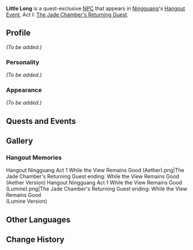 {{Character Infobox
|type             = Quest NPC
|image            = NPC Little Long.png
|region           = Liyue
}}
'''Little Long''' is a quest-exclusive [[NPC]] that appears in [[Ningguang]]'s [[Hangout Event]], Act I: [[The Jade Chamber's Returning Guest]].
<!--
==Location==
<gallery>
NPC Location Little Long.png|Little Long's location
NPC Location Little Long Context.png|Additional context
</gallery>
-->
==Profile==
<!-- detailed story/lore information goes here -->
''(To be added.)''

===Personality===
''(To be added.)''

===Appearance===
''(To be added.)''

==Quests and Events==
{{Quests and Events}}

==Gallery==
===Hangout Memories===
<gallery>
Hangout Ningguang Act 1 While the View Remains Good (Aether).png|The Jade Chamber's Returning Guest ending: While the View Remains Good<br />(Aether Version)
Hangout Ningguang Act 1 While the View Remains Good (Lumine).png|The Jade Chamber's Returning Guest ending: While the View Remains Good<br />(Lumine Version)
</gallery>

==Other Languages==
{{Other Languages
|default_hidden = 1
|en      = Little Long
|zhs     = 小龙
|zhs_rm  = Xiǎo Lóng
|zht     = 小龍
|zht_rm  = Xiǎo Lóng
|zh_note = {{Lang|mini=1|zh-Hans=小龙}}/{{Lang|mini=1|zh-Hant=小龍|zh-Hant_rm=Xiǎo Lóng}} can also mean "little dragon."
|ja      = 小龍
|ja_rm   = Shouryuu{{Assumed}}
|ko      = {{tt|소룡|小龍}}
|ko_rm   = Soryong
|es      = Pequeño Long
|fr      = Petit Long
|ru      = Маленький Лун
|th      = Little Long
|vi      = Tiểu Long
|de      = Kleiner Long
|id      = Little Long
|pt      = Pequeno Long
|tr      = Minik Long
|it      = Piccolo Long
}}

==Change History==
{{Change History|2.4}}
<!--
==References==
{{Reflist}}-->